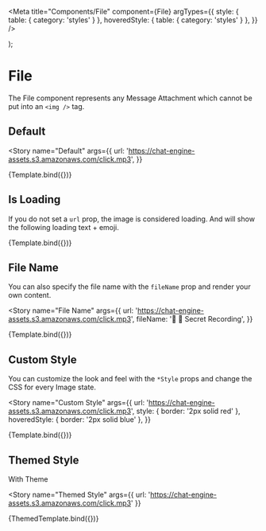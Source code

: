 
<Meta
  title="Components/File"
  component={File}
  argTypes={{
    style: { table: { category: 'styles' } },
    hoveredStyle: { table: { category: 'styles' } },
  }}
/>


  <ThemeProvider theme={defaultTheme}>
    <File {...args} />
  </ThemeProvider>
);

# File

The File component represents any Message Attachment which cannot be put into an `<img />` tag.

## Default

<Story
  name="Default"
  args={{
    url: 'https://chat-engine-assets.s3.amazonaws.com/click.mp3',
  }}
>
  {Template.bind({})}
</Story>

<ArgsTable story="Default" />

## Is Loading

If you do not set a `url` prop, the image is considered loading. And will show the following loading text + emoji.

<Story name="Is Loading" args={{}}>
  {Template.bind({})}
</Story>

## File Name

You can also specify the file name with the `fileName` prop and render your own content.

<Story
  name="File Name"
  args={{
    url: 'https://chat-engine-assets.s3.amazonaws.com/click.mp3',
    fileName: '🚨 🚨 Secret Recording',
  }}
>
  {Template.bind({})}
</Story>

## Custom Style

You can customize the look and feel with the `*Style` props and change the CSS for every Image state.

<Story
  name="Custom Style"
  args={{
    url: 'https://chat-engine-assets.s3.amazonaws.com/click.mp3',
    style: { border: '2px solid red' },
    hoveredStyle: { border: '2px solid blue' },
  }}
>
  {Template.bind({})}
</Story>

## Themed Style

With Theme

<Story
  name="Themed Style"
  args={{
    url: 'https://chat-engine-assets.s3.amazonaws.com/click.mp3'
  }}
>
  {ThemedTemplate.bind({})}
</Story> 
